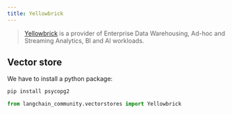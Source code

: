 ```yaml
---
title: Yellowbrick
---
```


>[Yellowbrick](https://yellowbrick.com/) is a provider of
> Enterprise Data Warehousing, Ad-hoc and Streaming Analytics,
> BI and AI workloads.

## Vector store

We have to install a python package:

```bash
pip install psycopg2
```

```python
from langchain_community.vectorstores import Yellowbrick
```
